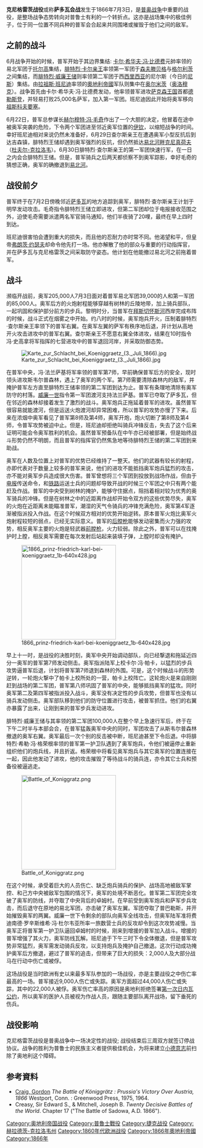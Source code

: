 {{no footnotes|time=2020-03-25T04:10:36+00:00}}
{{noteTA
|1=zh-hans:克尼格雷茨; zh-tw:柯尼格雷茲;
}}
{{Infobox Military Conflict
|image=[[File:Battle_of_Koniggratz_by_Georg_Bleibtreu.jpg|300px]] 
|caption=「克尼格雷茨战役」油画，1869年作品
|partof=[[普奥战争|普奥战争]]
|conflict=克尼格雷茨战役
|date=1866年7月3日
|place=[[波希米亚|波希米亚]][[萨多瓦|萨多瓦]]，现今[[捷克|捷克]]境内
|result= 普军胜利
|combatant1={{flag|Prussia|1803}}
|combatant2={{flag|Austrian Empire}}<br>{{flag|Kingdom of Saxony}}
|commander1={{flagicon|Prussia|1803}} [[老毛奇|老毛奇]]<br>{{flagicon|Prussia|1803}} [[普魯士的腓特烈·卡爾_(1828-1885)|腓特烈·卡爾親王]]<br>{{flagicon|Prussia|1803}} [[腓特烈三世_(普鲁士)|腓特烈·威廉王儲]]<br>{{flagicon|Prussia|1803}} [[卡爾·比騰菲德|卡爾·比騰菲德]]
|commander2={{flagicon|Austrian Empire}} [[路德維希·班尼迪|路德維希·班尼迪]]<br
>{{flagicon|Kingdom of Saxony}} [[阿爾貝_(薩克森國王)|阿尔贝王储]]
|strength1=普军221,000人 <br />火炮702门 
|strength2=奥军184,000人 <br />萨军22,000人 <br />火炮650门 
|casualties1=1,900人阵亡<br />275人失踪<br />6,800人受伤<br />损失940匹战马
|casualties2=5,735人阵亡<br />7,925人失踪<br />8,440人受伤<br />22,000人被俘<br />损失6,000匹战马<br />损失116门火炮
|campaignbox = {{Campaignbox Austro-Prussian War}}}}

'''克尼格雷茨战役'''或称'''萨多瓦会战'''发生于1866年7月3日，是[[普奥战争|普奥战争]]中重要的战役，是整场战争态势转向对普鲁士有利的一个转折点。这亦是战场集中的极佳例子，位于同一位置不同兵种的普军会合起来共同围堵或摧毁于他们之间的敌军。

== 之前的战斗 ==

6月战争开始的时候，普军开始于其边界集结: [[卡尔·希华夫·冯·比德费|卡尔·希华夫·冯·比德费]]元帥率领的易北军团于[[托尔高|托尔高]]集结，[[腓特烈·卡尔亲王|腓特烈·卡尔亲王]]率领第一军团于[[森夫滕贝格|森夫滕贝格]]与[[格尔利茨|格尔利茨]]之间集结，而[[腓特烈三世_(普鲁士)|腓特烈·威廉王储]]则率领第二军团于西[[西里西亚|西里西亚]]的尼尔斯（今日的[[尼斯_(波兰)|尼斯]]）集结。由[[拉祖斯·班尼迪|拉祖斯·班尼迪]]率领的[[奧地利帝國|奧地利帝國]]军队则集中在[[奥洛穆克|奥尔米茨]]（[[奥洛穆克|奥洛穆克]]）。战争首先由卡尔·希华夫·冯·比德费发动，他率领普军进攻[[萨克森王国|萨克森王国]]首都[[德勒斯登|德勒斯登]]，并轻易打败25,000名萨军，加入第一军团。班尼迪因此开始将奥军移向[[祖斯科夫要塞|祖斯科夫要塞]]。

6月22日，普军总参谋长[[赫尔穆特·卡尔·貝恩哈特·冯·毛奇|赫尔穆特·冯·毛奇]]作出了一个大胆的决定，他冒着在途中被奥军突袭的危险，下令两个军团进至邻近奥军位置的[[伊钦|伊钦]]，以缩短战争的时间。幸好班尼迪相对来说仍然未准备好，6月29日查尔斯亲王在遭遇奥军小型反抗后到达吉森镇，腓特烈王储却遇到奥军强烈的反抗，但仍然抵达[[易北河畔克尼真荷夫|易北河畔克尼真荷夫]]（[[拉贝河畔杜夫尔-克拉洛韦|杜夫尔-克拉洛韦]]）。6月30日腓特烈·查尔斯亲王的第一军团快速行军，在一日之内会合腓特烈王储。但是，普军骑兵之后两天都侦察不到奥军踪影，幸好毛奇的猜想正确，奥军的确撤退到[[易北河|易北河]]。

== 战役前夕 ==

普军终于在7月2日傍晚邻近[[萨多瓦|萨多瓦]]的地方追踪到奥军，腓特烈·查尔斯亲王计划于明早发动攻击。毛奇指令腓特烈王储立即进攻，但第二军团却位于电报接收范围之外，迫使毛奇需要派遣两名军官骑马通知，他们半夜骑了20哩，最终在早上四时到达。 

班尼迪很害怕会遭到重大的损失，而且他的忍耐力亦时常不同。他渴望和平，但皇帝[[弗朗茨·约瑟夫一世|弗朗茨·约瑟夫]]却命令他先打一场。他亦解散了他的部众与重要的行动指挥官，并在萨多瓦与克尼格雷茨之间采取防守姿态。他计划在他能撤过易北河之前拖着普军。

== 战斗 ==
濒临开战前，奥军205,000人7月3日面对着普军易北军团39,000的人和第一军团的85,000人。奥军后方的火炮射程能够穿越有树林的丘陵地带，加上骑兵部队，一起巩固和保护部分前方的步兵。黎明时分，当普军在[[拜斯切怀斯河|拜斯切怀斯河]]西岸完成布阵的时候，战斗正式在烟雾之中开始。约八时的时候，奥军炮兵开火，压制着腓特烈·查尔斯亲王率领下的普军右翼。在奥军左翼的萨军有秩序地后退，并计划从高地开火攻击进攻中的普军右翼。查尔斯亲王不愿意右翼全体进攻，结果在10时指令冯·史高拿将军指挥的七营进攻中的普军退回河岸，并采取防御态势。

[[File:Karte_zur_Schlacht_bei_Koeniggraetz_(3._Juli_1866).jpg|thumb]]

在普军中央，冯·法兰萨基将军率领的普军第7师，早前确保普军后方的安全，现时领头进攻斯韦尔普森林，遇上了奥军的两个军。第7师需要清除森林内的敌军，并掩护普军左方直至腓特烈王储率领的第二军团到达为止。普军有条理地清除有奥军防守的村落。[[威廉一世_(德国)|威廉一世]]指令第一军团渡河支持法兰萨基。普军已夺取了萨多瓦，但在邻近的森林却接着发生了激烈的战斗。奥军炮兵正拖延着普军的进攻。虽然普军很容易就能渡河，但是运送火炮渡河却异常困难，所以普军的攻势亦慢了下来。后来在浓烟中奥军看见了普军第8师及第4师，奥军开炮，炮火切断了第8师及第4师，令普军攻势被迫中止。但是，班尼迪却拒绝叫骑兵冲锋反击，失去了这个后来证明可能会令奥军胜利的机会。虽然普军预备队在中午亦已经被部署，但是始终战斗形势仍然不明朗，而且普军的指挥官仍然焦急地等待腓特烈王储的第二军团到来助战。 

奥军在人数及位置上对普军的优势已经维持了一整天。他们的武器有较长的射程，亦即代表对于数量上较多的普军来说，他们的进攻不能抵挡奥军炮兵猛烈的攻击，亦不能对奥军步兵造成很大伤害。普军曾想将三个军团到投放到战场作战，但由于[[电报|电报]]传送命令，和[[铁路|铁路]]运送士兵的问题却导致开战的时候三个军团之中只有两个能赶及作战。普军的中央受到树林的掩护，能够守住据点，阻挡着相对较为优秀的奥军骑兵的冲锋。但是在树林之中的近距离作战却开始令双方的这些优势尽失，奥军的火炮在近距离未能瞄准普军，潮湿的天气令骑兵的冲锋充满危险，奥军第4军逐渐被指派投入作战。在这个时候双方相对的优势开始逆转。原本普军火炮比奥军火炮射程较短的弱点，已经无实际意义。普军的[[后膛枪|后膛枪]]能够发动密集而火力强的攻势，相反奥军主要的火炮是轻武器[[前膛枪|前膛枪]]，火力较弱。除此之外，普军可以在找掩护时上膛，相反奥军需要在每次发射后站起来装填子弹，上膛时却没有掩护。

[[File:1866_prinz-friedrich-karl-bei-koeniggraetz_1b-640x428.jpg|250px]]

早上十一时，是战役的决胜时刻，奥军中央开始调动部队，向已经撃退和拖延近四分一奥军的普军第7师发动侧击。奥军指派陆军上校卡尔·冯·帕卡，以猛烈的步兵攻势逼普军后退，计划将普军第7师退到森林的外围。可是，这个时候战斗的形势逆转，一轮炮火撃中了帕卡上校所处的一营，帕卡上校阵亡。这轮炮火是来自刚刚赶到战场的第二军团，普军第八师巩固了普军的中央，能够抵挡奥军的猛攻。同时奥军第二及第四军被指派投入战斗，奥军没有决定性的步兵攻势，但普军也没有以骑兵发动侧击。奥军部队移到他们的防守位置进行攻击，被普军抓住。他们的右翼亦暴露了出来，让刚到来的普军步兵发动进攻。

腓特烈·威廉王储与其率领的第二军团100,000人在整个早上急速行军后，终于在下午二时半与本部会合，在普军猛轰奥军中央的同时，军团攻击了从斯韦尔普森林撤退的奥军右翼。奥军最后一次个别的反击被中断，班尼迪甚至下令后退。中将腓特烈·希勒·冯·格荣根率领的普军第一护卫队遇到了奥军炮兵，令他们被逼停止重新组织他们的炮兵线，并且折返。格荣根中将看见奥军炮兵与其它奥军的位置连接在一起，因此他发动了进攻，他的攻击摧毁了等待战斗的骑兵连，亦令其它士兵和预备役被逼逃走。

[[File:Battle_of_Koniggratz.png|250px]]

在这个时候，承受着巨大的人员伤亡、缺乏炮兵骑兵的保护、战场高地被敌军掌控、和己方中央被敌军包围的情况下，奥军的处境不断恶化。普军第二军团完全攻破了奥军的防线，并夺取了中央背后的卓姆村。在早前受到奥军炮兵和萨军步兵攻击，而后退守在原地的易北军团，亦击破了奥军左翼。军团夺取了普巴勒斯，并开始摧毁奥军的两翼。威廉一世下令剩余的部队向奥军全线攻击，但奥军陆军准将费迪南德·罗辛斯维希·冯·杜尔韦亚所率一旅数营士兵的反攻却令到这次攻势减慢。当奥军正将普军第一护卫队逼回卓姆村的时候，刚来到增援的普军加入战斗。增援的普军增强了其火力，奥军防线瓦解。班尼迪于下午三时下令全体撤退，但是普军攻势非常猛烈，奥军需发动骑兵反攻，以支持炮兵及掩护自己撤退。这次行动成功掩护奥军后方撤退，避过了普军的追击，但带来了巨大的损失：2,000人及大部分战马在行动中伤亡或被俘。 

这场战役是当时欧洲有史以来最多军队参加的一场战役，亦是主要战役之中伤亡率最高的一场。普军接近9,000人伤亡或失踪。奥军方面超过44,000人伤亡或失踪，其中的22,000人被俘。奥军伤亡率高的原因是奥地利拒绝签署[[第一次日内瓦公约|第一次日内瓦公约]]，所以奥军的医护人员被视为作战人员，跟随主要部队离开战场，留下垂死的伤兵。

== 战役影响 ==

克尼格雷茨战役是普奥战争中一场决定性的战役; 战役结束后三周双方就签订停战协议。战争的胜利为普鲁士的民族主义者提供极佳机会，为将来建立[[小德意志|小德意志]]前扫除了奥地利这个障碍。

== 参考資料 ==
* [[Gordon_A._Craig|Craig, Gordon]] ''The Battle of Königgrätz : Prussia's Victory Over Austria, 1866'' Westport, Conn. : Greenwood Press, 1975, 1964.
* Creasy, Sir Edward S., & Mitchell, Joseph B. ''Twenty Decisive Battles of the World''. Chapter 17 ("The Battle of Sadowa, A.D. 1866").
{{coord|50|13|32|N|15|47|10|E|type:landmark_region:CZ|display=title}}
{{authority control}}
[[Category:奥地利帝国战役|Category:奥地利帝国战役]]
[[Category:普魯士戰役|Category:普魯士戰役]]
[[Category:捷克战役|Category:捷克战役]]
[[Category:赫拉德茨-克拉洛韦州|Category:赫拉德茨-克拉洛韦州]]
[[Category:1860年代欧洲战役|Category:1860年代欧洲战役]]
[[Category:1866年奧地利帝國|Category:1866年奧地利帝國]]
[[Category:1866年|Category:1866年]]